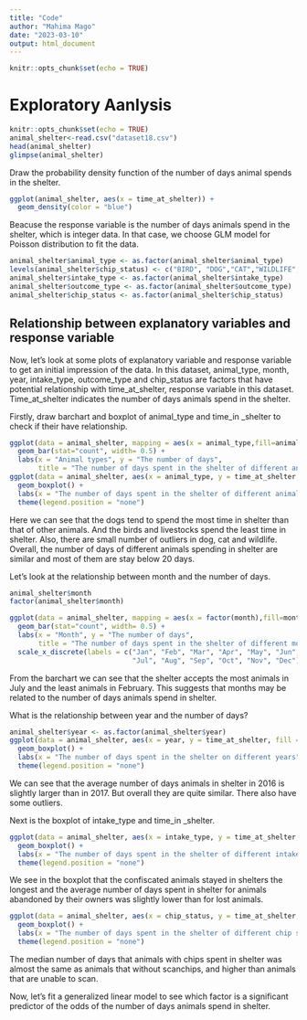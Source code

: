 ```yaml
---
title: "Code"
author: "Mahima Mago"
date: "2023-03-10"
output: html_document
---
```


```r
knitr::opts_chunk$set(echo = TRUE)
```

# Exploratory Aanlysis

```r
knitr::opts_chunk$set(echo = TRUE)
animal_shelter<-read.csv("dataset18.csv")
head(animal_shelter)
glimpse(animal_shelter)
```

Draw the probability density function of the number of days animal spends in the shelter.

```r
ggplot(animal_shelter, aes(x = time_at_shelter)) + 
  geom_density(color = "blue")
```

Beacuse the response variable is the number of days animals spend in the shelter, which is integer data. In that case, we choose GLM model for Poisson distribution to fit the data.

```r
animal_shelter$animal_type <- as.factor(animal_shelter$animal_type)
levels(animal_shelter$chip_status) <- c("BIRD", "DOG","CAT","WILDLIFE","LIVESTOCK")
animal_shelter$intake_type <- as.factor(animal_shelter$intake_type)
animal_shelter$outcome_type <- as.factor(animal_shelter$outcome_type)
animal_shelter$chip_status <- as.factor(animal_shelter$chip_status)
```


## Relationship between explanatory variables and response variable

Now, let's look at some plots of explanatory variable and response variable to get an initial impression of the data. In this dataset, animal_type, month, year, intake_type, outcome_type and chip_status are factors that have potential relationship with time_at_shelter, response variable in this dataset. Time_at_shelter indicates the number of days animals spend in the shelter.

Firstly, draw barchart and boxplot of animal_type and time_in _shelter to check if their have relationship.

```r
ggplot(data = animal_shelter, mapping = aes(x = animal_type,fill=animal_type))+
  geom_bar(stat="count", width= 0.5) +
  labs(x = "Animal types", y = "The number of days",
       title = "The number of days spent in the shelter of different animals") 
ggplot(data = animal_shelter, aes(x = animal_type, y = time_at_shelter, fill = animal_type)) +
  geom_boxplot() +
  labs(x = "The number of days spent in the shelter of different animals", y = "The number of days")+ 
  theme(legend.position = "none")
```

Here we can see that the dogs tend to spend the most time in shelter than that of other animals. And the birds and livestocks spend the least time in shelter. Also, there are small number of outliers in dog, cat and wildlife. Overall, the number of days of different animals spending in shelter are similar and most of them are stay below 20 days.

Let's look at the relationship between month and the number of days.

```r
animal_shelter$month
factor(animal_shelter$month)
```

```r
ggplot(data = animal_shelter, mapping = aes(x = factor(month),fill=month))+
  geom_bar(stat="count", width= 0.5) +
  labs(x = "Month", y = "The number of days",
       title = "The number of days spent in the shelter of different month") +
  scale_x_discrete(labels = c("Jan", "Feb", "Mar", "Apr", "May", "Jun",
                              "Jul", "Aug", "Sep", "Oct", "Nov", "Dec"))
```

From the barchart we can see that the shelter accepts the most animals in July and the least animals in February. This suggests that months may be related to the number of days animals spend in shelter.

What is the relationship between year and the number of days?

```r
animal_shelter$year <- as.factor(animal_shelter$year)
ggplot(data = animal_shelter, aes(x = year, y = time_at_shelter, fill = year)) +
  geom_boxplot() +
  labs(x = "The number of days spent in the shelter on different years", y = "The number of days")+ 
  theme(legend.position = "none")
```

We can see that the average number of days animals in shelter in 2016 is slightly larger than in 2017. But overall they are quite similar. There also have some outliers.

Next is the boxplot of intake_type and time_in _shelter.

```r
ggplot(data = animal_shelter, aes(x = intake_type, y = time_at_shelter, fill = intake_type)) +
  geom_boxplot() +
  labs(x = "The number of days spent in the shelter of different intake types", y = "The number of days")+ 
  theme(legend.position = "none")
```
We see in the boxplot that the confiscated animals stayed in shelters the longest and the average number of days spent in shelter for animals abandoned by their owners was slightly lower than for lost animals. 

```r
ggplot(data = animal_shelter, aes(x = chip_status, y = time_at_shelter, fill = chip_status)) +
  geom_boxplot() +
  labs(x = "The number of days spent in the shelter of different chip status", y = "The number of days")+ 
  theme(legend.position = "none")
```

The median number of days that animals with chips spent in shelter was almost the same as animals that without scanchips, and higher than animals that are unable to scan.

Now, let's fit a generalized linear model to see which factor is a significant predictor of the odds of the number of days animals spend in shelter.
